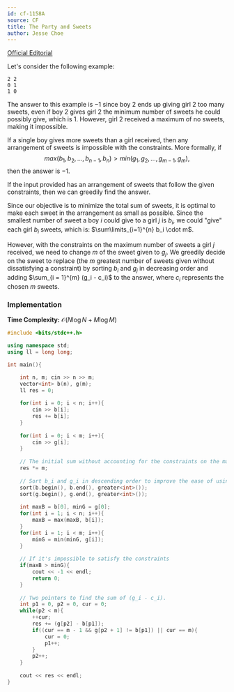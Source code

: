 ```yaml
---
id: cf-1158A
source: CF
title: The Party and Sweets
author: Jesse Choe
---
```


[Official Editorial](https://codeforces.com/blog/entry/66993)

Let's consider the following example:

```
2 2
0 1
1 0
```

The answer to this example is $-1$ since boy $2$ ends up giving girl $2$ too
many sweets, even if boy $2$ gives girl $2$ the minimum number of sweets he
could possibly give, which is $1$. However, girl $2$ received a maximum of no
sweets, making it impossible.

If a single boy gives more sweets than a girl
received, then any arrangement of sweets is impossible with the constraints.
More formally, if
$$
max(b_1, b_2, \dots, b_{n-1}, b_n) > min(g_1, g_2, \dots, g_{m-1}, g_m),
$$ 
then the
answer is $-1$.

If the input provided has an arrangement of sweets that follow the given
constraints, then we can greedily find the answer.

Since our objective is to minimize the total sum of sweets, it is optimal to
make each sweet in the arrangement as small as possible. Since the smallest
number of sweet a boy $i$ could give to a girl $j$ is $b_i$, we could "give"
each girl $b_i$ sweets, which is: $\sum\limits_{i=1}^{n} b_i \cdot m$.

However, with the constraints on the maximum number of sweets a girl $j$
received, we need to change $m$ of the sweet given to $g_j$. We greedily decide
on the sweet to replace (the $m$ greatest number of sweets given without
dissatisfying a constraint) by sorting $b_i$ and $g_j$ in decreasing order and
adding $\sum_{i = 1}^{m} (g_i - c_i)$ to the answer, where $c_i$ represents the
chosen $m$ sweets.

### Implementation

**Time Complexity:** $\mathcal{O}(N\log N + M\log M)$

<LanguageSection>

<CPPSection>

```cpp
#include <bits/stdc++.h>

using namespace std;
using ll = long long;

int main(){

	int n, m; cin >> n >> m;
	vector<int> b(n), g(m);
	ll res = 0;
	
	for(int i = 0; i < n; i++){
		cin >> b[i];
		res += b[i];
	}
	
	for(int i = 0; i < m; i++){
		cin >> g[i];
	}
	
	// The initial sum without accounting for the constraints on the maximum values of g_i
	res *= m;
	
	// Sort b_i and g_i in descending order to improve the ease of using 2P
	sort(b.begin(), b.end(), greater<int>());
	sort(g.begin(), g.end(), greater<int>());
	
	int maxB = b[0], minG = g[0];
	for(int i = 1; i < n; i++){
		maxB = max(maxB, b[i]);
	}
	for(int i = 1; i < m; i++){
		minG = min(minG, g[i]);
	}
	
	// If it's impossible to satisfy the constraints
	if(maxB > minG){
		cout << -1 << endl;
		return 0;
	}
	
	// Two pointers to find the sum of (g_i - c_i).
	int p1 = 0, p2 = 0, cur = 0;
	while(p2 < m){
		++cur;
		res += (g[p2] - b[p1]);
		if((cur == m - 1 && g[p2 + 1] != b[p1]) || cur == m){
			cur = 0;
			p1++;
		}
		p2++;
	}
	
	cout << res << endl;
}
```

</CPPSection>

</LanguageSection>
